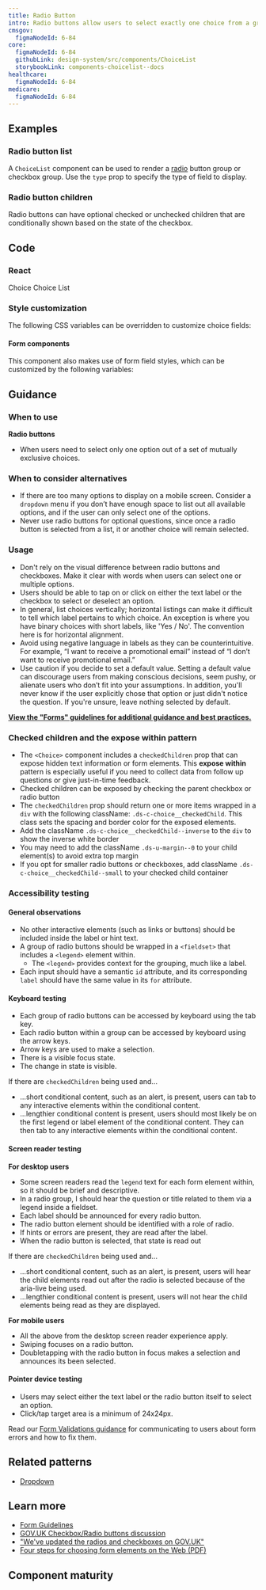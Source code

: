 ```yaml
---
title: Radio Button
intro: Radio buttons allow users to select exactly one choice from a group.
cmsgov:
  figmaNodeId: 6-84
core:
  figmaNodeId: 6-84
  githubLink: design-system/src/components/ChoiceList
  storybookLink: components-choicelist--docs
healthcare:
  figmaNodeId: 6-84
medicare:
  figmaNodeId: 6-84
---
```


## Examples

### Radio button list

A `ChoiceList` component can be used to render a [radio](/components/radio/) button group or checkbox group. Use the `type` prop to specify the type of field to display.

<StorybookExample
  componentName="choiceList-radio"
  sourceFilePath="components/ChoiceList/ChoiceList.tsx"
  storyId="components-choicelist--default-radio"
/>

### Radio button children

Radio buttons can have optional checked or unchecked children that are conditionally shown based on the state of the checkbox.

<StorybookExample
  componentName="choice"
  sourceFilePath="components/ChoiceList/Choice.tsx"
  storyId="components-choicelist--choice-children"
/>

## Code

### React

<StorybookDocLinks>
  <StorybookDocLink storyId="components-choice--docs">Choice</StorybookDocLink>
  <StorybookDocLink storyId="components-choicelist--docs">Choice List</StorybookDocLink>
</StorybookDocLinks>

### Style customization

The following CSS variables can be overridden to customize choice fields:

<ComponentThemeOptions componentname="choice" />

#### Form components

This component also makes use of form field styles, which can be customized by the following variables:

<ComponentThemeOptions componentname="form" />

## Guidance

### When to use

**Radio buttons**

- When users need to select only one option out of a set of mutually exclusive choices.

### When to consider alternatives

- If there are too many options to display on a mobile screen. Consider a `dropdown` menu if you don’t have enough space to list out all available options, and if the user can only select one of the options.
- Never use radio buttons for optional questions, since once a radio button is selected from a list, it or another choice will remain selected.

### Usage

- Don't rely on the visual difference between radio buttons and checkboxes. Make it clear with words when users can select one or multiple options.
- Users should be able to tap on or click on either the text label or the checkbox to select or deselect an option.
- In general, list choices vertically; horizontal listings can make it difficult to tell which label pertains to which choice. An exception is where you have binary choices with short labels, like 'Yes / No'. The convention here is for horizontal alignment.
- Avoid using negative language in labels as they can be counterintuitive. For example, “I want to receive a promotional email” instead of “I don’t want to receive promotional email.”
- Use caution if you decide to set a default value. Setting a default value can discourage users from making conscious decisions, seem pushy, or alienate users who don’t fit into your assumptions. In addition, you'll never know if the user explicitly chose that option or just didn't notice the question. If you're unsure, leave nothing selected by default.

**[View the "Forms" guidelines for additional guidance and best practices.](/patterns/Forms/forms/)**

### Checked children and the expose within pattern

- The `<Choice>` component includes a `checkedChildren` prop that can expose hidden text information or form elements. This **expose within** pattern is especially useful if you need to collect data from follow up questions or give just-in-time feedback.
- Checked children can be exposed by checking the parent checkbox or radio button
- The `checkedChildren` prop should return one or more items wrapped in a `div` with the following className: `.ds-c-choice__checkedChild`. This class sets the spacing and border color for the exposed elements.
- Add the className `.ds-c-choice__checkedChild--inverse` to the `div` to show the inverse white border
- You may need to add the className `.ds-u-margin--0` to your child element(s) to avoid extra top margin
- If you opt for smaller radio buttons or checkboxes, add className `.ds-c-choice__checkedChild--small` to your checked child container

### Accessibility testing

#### General observations

- No other interactive elements (such as links or buttons) should be included inside the label or hint text.
- A group of radio buttons should be wrapped in a `<fieldset>` that includes a `<legend>` element within.
  - The `<legend>` provides context for the grouping, much like a label.
- Each input should have a semantic `id` attribute, and its corresponding `label` should have the same value in its `for` attribute.

#### Keyboard testing

- Each group of radio buttons can be accessed by keyboard using the tab key.
- Each radio button within a group can be accessed by keyboard using the arrow keys.
- Arrow keys are used to make a selection.
- There is a visible focus state.
- The change in state is visible.

If there are `checkedChildren` being used and...

- ...short conditional content, such as an alert, is present, users can tab to any interactive elements within the conditional content.
- ...lengthier conditional content is present, users should most likely be on the first legend or label element of the conditional content. They can then tab to any interactive elements within the conditional content.

#### Screen reader testing

**For desktop users**

- Some screen readers read the `legend` text for each form element within, so it should be brief and descriptive.
- In a radio group, I should hear the question or title related to them via a legend inside a fieldset.
- Each label should be announced for every radio button.
- The radio button element should be identified with a role of radio.
- If hints or errors are present, they are read after the label.
- When the radio button is selected, that state is read out

If there are `checkedChildren` being used and...

- ...short conditional content, such as an alert, is present, users will hear the child elements read out after the radio is selected because of the aria-live being used.
- ...lengthier conditional content is present, users will not hear the child elements being read as they are displayed.

**For mobile users**

- All the above from the desktop screen reader experience apply.
- Swiping focuses on a radio button.
- Doubletapping with the radio button in focus makes a selection and announces its been selected.

#### Pointer device testing

- Users may select either the text label or the radio button itself to select an option.
- Click/tap target area is a minimum of 24x24px.

Read our [Form Validations guidance](/patterns/Forms/validation/) for communicating to users about form errors and how to fix them.

## Related patterns

- [Dropdown](/components/dropdown/)

## Learn more

- [Form Guidelines](/patterns/Forms/forms/)
- [GOV.UK Checkbox/Radio buttons discussion](https://paper.dropbox.com/doc/Radio-buttons-oIwWoxwBKClt5IXvDbnpF)
- ["We've updated the radios and checkboxes on GOV.UK"](https://designnotes.blog.gov.uk/2016/11/30/weve-updated-the-radios-and-checkboxes-on-gov-uk/)
- [Four steps for choosing form elements on the Web (PDF)](http://www.formsthatwork.com/files/Articles/dropdown.pdf)

## Component maturity

<MaturityChecklist
  a11yStandards={true}
  color={true}
  forcedColors={true}
  screenReaders={true}
  keyboardNavigable={true}
  storybook={true}
  responsive={true}
  spanish={null}
  completeUiKit={false}
  responsiveUiKit={false}
  tokensInCode={true}
  tokensInSketch={true}
/>
